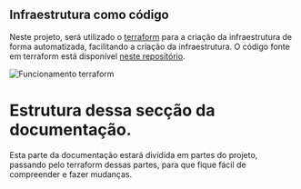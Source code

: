 ## Infraestrutura como código

Neste projeto, será utilizado o [terraform](https://www.terraform.io/) para a criação da infraestrutura de forma automatizada, facilitando a criação da infraestrutura. O código fonte em terraform está disponível [neste repositório](https://github.com/RicardoRibeiroRodrigues/AWS-IaC-mlops-pipeline).

![Funcionamento terraform](/terraform.avif)

# Estrutura dessa secção da documentação.

Esta parte da documentação estará dividida em partes do projeto, passando pelo terraform dessas partes, para que fique fácil de compreender e fazer mudanças.